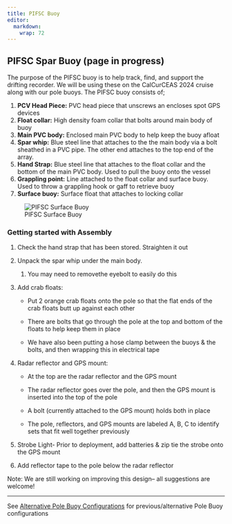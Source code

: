```yaml
---
title: PIFSC Buoy
editor: 
  markdown: 
    wrap: 72
---
```


## PIFSC Spar Buoy (page in progress)

The purpose of the PIFSC buoy is to help track, find, and support the
drifting recorder. We will be using these on the CalCurCEAS 2024 cruise
along with our pole buoys. The PIFSC buoy consists of;

1.  **PCV Head Piece:** PVC head piece that unscrews an encloses spot
    GPS devices
2.  **Float collar:** High density foam collar that bolts around main
    body of buoy
3.  **Main PVC body:** Enclosed main PVC body to help keep the buoy
    afloat
4.  **Spar whip:** Blue steel line that attaches to the the main body
    via a bolt sheathed in a PVC pipe. The other end attaches to the top
    end of the array.
5.  **Hand Strap:** Blue steel line that attaches to the float collar
    and the bottom of the main PVC body. Used to pull the buoy onto the
    vessel
6.  **Grappling point:** Line attached to the float collar and surface
    buoy. Used to throw a grappling hook or gaff to retrieve buoy
7.  **Surface buoy:** Surface float that attaches to locking collar

![PIFSC Surface Buoy](images/PIFSC-DASBR_SurfaceConfig.JPG)

### Getting started with Assembly

1.  Check the hand strap that has been stored. Straighten it out

2.  Unpack the spar whip under the main body.

    1.  You may need to removethe eyebolt to easily do this

3.  Add crab floats:

    -   Put 2 orange crab floats onto the pole so that the flat ends of
        the crab floats butt up against each other

    -   There are bolts that go through the pole at the top and bottom
        of the floats to help keep them in place

    -   We have also been putting a hose clamp between the buoys & the
        bolts, and then wrapping this in electrical tape

4.  Radar reflector and GPS mount:

    -   At the top are the radar reflector and the GPS mount

    -   The radar reflector goes over the pole, and then the GPS mount
        is inserted into the top of the pole

    -   A bolt (currently attached to the GPS mount) holds both in place

    -   The pole, reflectors, and GPS mounts are labeled A, B, C to
        identify sets that fit well together previously

5.  Strobe Light- Prior to deployment, add batteries & zip tie the
    strobe onto the GPS mount

6.  Add reflector tape to the pole below the radar reflector

::: callout-note
Note: We are still working on improving this design-- all suggestions
are welcome!
:::

------------------------------------------------------------------------

See [Alternative Pole Buoy
Configurations](https://sael-swfsc.github.io/adrift-field-methods/content/Hardware-Alt-PoleBuoy.html#alternative-pole-buoy-configurations)
for previous/alternative Pole Buoy configurations
